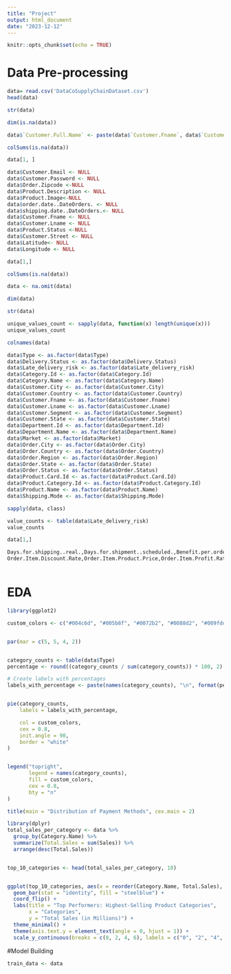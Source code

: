 ```yaml
---
title: "Project"
output: html_document
date: "2023-12-12"
---
```


```r
knitr::opts_chunk$set(echo = TRUE)
```






















# Data Pre-processing

```r
data= read.csv('DataCoSupplyChainDataset.csv')
head(data)
```


```r
str(data)
```


```r
dim(is.na(data))
```


```r
data$`Customer.Full.Name` <- paste(data$`Customer.Fname`, data$`Customer.Lname`)
```
```r
colSums(is.na(data))
```

```r
data[1, ]

```

```r
data$Customer.Email <- NULL
data$Customer.Password <- NULL
data$Order.Zipcode <-NULL
data$Product.Description <- NULL
data$Product.Image<-NULL
data$order.date..DateOrders. <- NULL
data$shipping.date..DateOrders.<- NULL
data$Customer.Fname <- NULL
data$Customer.Lname <- NULL
data$Product.Status <-NULL
data$Customer.Street <- NULL
data$Latitude<- NULL
data$Longitude <- NULL
```

```r
data[1,]
```

```r
colSums(is.na(data))
```

```r
data <- na.omit(data)
```

```r
dim(data)
```

```r
str(data)
```

```r
unique_values_count <- sapply(data, function(x) length(unique(x)))
unique_values_count
```


```r
colnames(data)
```

```r
data$Type <- as.factor(data$Type)
data$Delivery.Status <- as.factor(data$Delivery.Status)
data$Late_delivery_risk <- as.factor(data$Late_delivery_risk)
data$Category.Id <- as.factor(data$Category.Id)
data$Category.Name <- as.factor(data$Category.Name)
data$Customer.City <- as.factor(data$Customer.City)
data$Customer.Country <- as.factor(data$Customer.Country)
data$Customer.Fname <- as.factor(data$Customer.Fname)
data$Customer.Lname <- as.factor(data$Customer.Lname)
data$Customer.Segment <- as.factor(data$Customer.Segment)
data$Customer.State <- as.factor(data$Customer.State)
data$Department.Id <- as.factor(data$Department.Id)
data$Department.Name <- as.factor(data$Department.Name)
data$Market <- as.factor(data$Market)
data$Order.City <- as.factor(data$Order.City)
data$Order.Country <- as.factor(data$Order.Country)
data$Order.Region <- as.factor(data$Order.Region)
data$Order.State <- as.factor(data$Order.State)
data$Order.Status <- as.factor(data$Order.Status)
data$Product.Card.Id <- as.factor(data$Product.Card.Id)
data$Product.Category.Id <- as.factor(data$Product.Category.Id)
data$Product.Name <- as.factor(data$Product.Name)
data$Shipping.Mode <- as.factor(data$Shipping.Mode)
```



```r
sapply(data, class)
```

```r
value_counts <- table(data$Late_delivery_risk)
value_counts
```



```r
data[1,]
```
```r
Days.for.shipping..real.,Days.for.shipment..scheduled.,Benefit.per.order,Sales.per.customer,Order.Item.Discount,
Order.Item.Discount.Rate,Order.Item.Product.Price,Order.Item.Profit.Ratio,Order.Item.Quantity,Sales,Order.Item.Total,Order.Profit.Per.Order,Product.Price.



```
# EDA


```r
library(ggplot2)

custom_colors <- c("#004c6d", "#005b8f", "#0072b2", "#0088d2", "#009fdd")


par(mar = c(5, 5, 4, 2))


category_counts <- table(data$Type)
percentage <- round((category_counts / sum(category_counts)) * 100, 2)

# Create labels with percentages
labels_with_percentage <- paste(names(category_counts), "\n", format(percentage, nsmall = 2), "%", sep = "")


pie(category_counts,
    labels = labels_with_percentage,

    col = custom_colors,
    cex = 0.8,
    init.angle = 90, 
    border = "white" 
)


legend("topright",
       legend = names(category_counts),
       fill = custom_colors,
       cex = 0.8, 
       bty = "n"
)

title(main = "Distribution of Payment Methods", cex.main = 2)

```


```r

library(dplyr)
total_sales_per_category <- data %>%
  group_by(Category.Name) %>%
  summarize(Total.Sales = sum(Sales)) %>%
  arrange(desc(Total.Sales))


top_10_categories <- head(total_sales_per_category, 10)


ggplot(top_10_categories, aes(x = reorder(Category.Name, Total.Sales), y = Total.Sales / 1e6)) + 
  geom_bar(stat = "identity", fill = "steelblue") +
  coord_flip() + 
  labs(title = "Top Performers: Highest-Selling Product Categories",
       x = "Categories",
       y = "Total Sales (in Millions)") +
  theme_minimal() +
  theme(axis.text.y = element_text(angle = 0, hjust = 1)) + 
  scale_y_continuous(breaks = c(0, 2, 4, 6), labels = c("0", "2", "4", "6")) 
```



#Model Building

```r
train_data <- data
```












